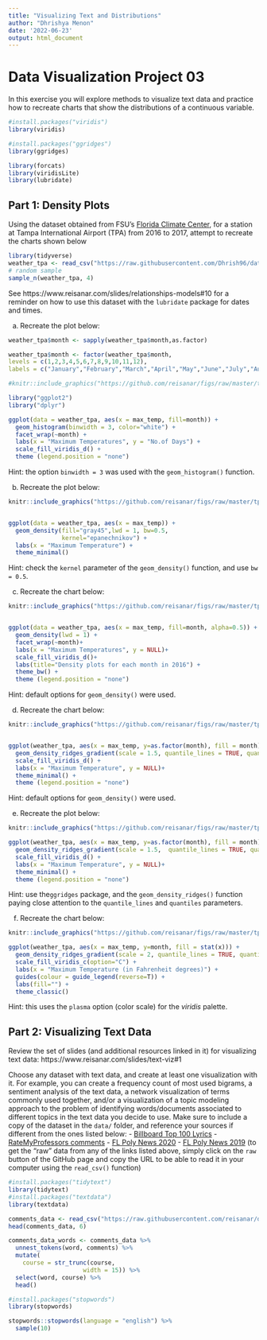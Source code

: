 ```yaml
---
title: "Visualizing Text and Distributions"
author: "Dhrishya Menon"
date: '2022-06-23'
output: html_document
---
```


# Data Visualization Project 03


In this exercise you will explore methods to visualize text data and practice how to recreate charts that show the distributions of a continuous variable. 

```r
#install.packages("viridis")
library(viridis)

#install.packages("ggridges")
library(ggridges)

library(forcats)
library(viridisLite)
library(lubridate)
```



## Part 1: Density Plots

Using the dataset obtained from FSU's [Florida Climate Center](https://climatecenter.fsu.edu/climate-data-access-tools/downloadable-data), for a station at Tampa International Airport (TPA) from 2016 to 2017, attempt to recreate the charts shown below

```r
library(tidyverse)
weather_tpa <- read_csv("https://raw.githubusercontent.com/Dhrish96/dataviz_final_project/main/data/tpa_weather_16_17.csv")
# random sample 
sample_n(weather_tpa, 4)
```
See https://www.reisanar.com/slides/relationships-models#10 for a reminder on how to use this dataset with the `lubridate` package for dates and times.

(a) Recreate the plot below:

```r
weather_tpa$month <- sapply(weather_tpa$month,as.factor)

weather_tpa$month <- factor(weather_tpa$month,
levels = c(1,2,3,4,5,6,7,8,9,10,11,12),
labels = c("January","February","March","April","May","June","July","August","September","October","November","December"))

```




```r
#knitr::include_graphics("https://github.com/reisanar/figs/raw/master/tpa_max_temps_facet.png")

library("ggplot2")
library("dplyr")
```


```r
ggplot(data = weather_tpa, aes(x = max_temp, fill=month)) + 
  geom_histogram(binwidth = 3, color="white") +
  facet_wrap(~month) +
  labs(x = "Maximum Temperatures", y = "No.of Days") + 
  scale_fill_viridis_d() +
  theme (legend.position = "none")

```
Hint: the option `binwidth = 3` was used with the `geom_histogram()` function.


(b) Recreate the plot below:
```r
knitr::include_graphics("https://github.com/reisanar/figs/raw/master/tpa_max_temps_density.png")


ggplot(data = weather_tpa, aes(x = max_temp)) + 
  geom_density(fill="gray45",lwd = 1, bw=0.5,
               kernel="epanechnikov") +
  labs(x = "Maximum Temperature") +
  theme_minimal()
```
Hint: check the `kernel` parameter of the `geom_density()` function, and use `bw = 0.5`.


(c) Recreate the chart below:
```r
knitr::include_graphics("https://github.com/reisanar/figs/raw/master/tpa_max_temps_density_facet.png")


ggplot(data = weather_tpa, aes(x = max_temp, fill=month, alpha=0.5)) + 
  geom_density(lwd = 1) +
  facet_wrap(~month)+
  labs(x = "Maximum Temperatures", y = NULL)+
  scale_fill_viridis_d()+
  labs(title="Density plots for each month in 2016") +
  theme_bw() +
  theme (legend.position = "none") 
```
Hint: default options for `geom_density()` were used. 


(d) Recreate the chart below:
```r
knitr::include_graphics("https://github.com/reisanar/figs/raw/master/tpa_max_temps_ridges.png")


ggplot(weather_tpa, aes(x = max_temp, y=as.factor(month), fill = month)) +
  geom_density_ridges_gradient(scale = 1.5, quantile_lines = TRUE, quantiles = 2) +
  scale_fill_viridis_d() +
  labs(x = "Maximum Temperature", y = NULL)+
  theme_minimal() +
  theme (legend.position = "none")
```
Hint: default options for `geom_density()` were used. 


(e) Recreate the plot below:
```r
knitr::include_graphics("https://github.com/reisanar/figs/raw/master/tpa_max_temps_ridges.png")

ggplot(weather_tpa, aes(x = max_temp, y=as.factor(month), fill = month)) +
  geom_density_ridges_gradient(scale = 1.5,  quantile_lines = TRUE, quantiles = 2) +
  scale_fill_viridis_d() +
  labs(x = "Maximum Temperature", y = NULL)+
  theme_minimal() +
  theme (legend.position = "none")
```
Hint: use the`ggridges` package, and the `geom_density_ridges()` function paying close attention to the `quantile_lines` and `quantiles` parameters.


(f) Recreate the chart below:
```r
knitr::include_graphics("https://github.com/reisanar/figs/raw/master/tpa_max_temps_ridges_plasma.png")

ggplot(weather_tpa, aes(x = max_temp, y=month, fill = stat(x))) +
  geom_density_ridges_gradient(scale = 2, quantile_lines = TRUE, quantiles = 2) +
  scale_fill_viridis_c(option="C") +
  labs(x = "Maximum Temperature (in Fahrenheit degrees)") +
  guides(colour = guide_legend(reverse=T)) +
  labs(fill="") +
  theme_classic()

```
Hint: this uses the `plasma` option (color scale) for the _viridis_ palette.




## Part 2: Visualizing Text Data
Review the set of slides (and additional resources linked in it) for visualizing text data: https://www.reisanar.com/slides/text-viz#1

Choose any dataset with text data, and create at least one visualization with it. For example, you can create a frequency count of most used bigrams, a sentiment analysis of the text data, a network visualization of terms commonly used together, and/or a visualization of a topic modeling approach to the problem of identifying words/documents associated to different topics in the text data you decide to use. 
Make sure to include a copy of the dataset in the `data/` folder, and reference your sources if different from the ones listed below:
- [Billboard Top 100 Lyrics](https://github.com/reisanar/datasets/blob/master/BB_top100_2015.csv)
- [RateMyProfessors comments](https://github.com/reisanar/datasets/blob/master/rmp_wit_comments.csv)
- [FL Poly News 2020](https://github.com/reisanar/datasets/blob/master/poly_news_FL20.csv)
- [FL Poly News 2019](https://github.com/reisanar/datasets/blob/master/poly_news_FL19.csv)
(to get the "raw" data from any of the links listed above, simply click on the `raw` button of the GitHub page and copy the URL to be able to read it in your computer using the `read_csv()` function)



```r
#install.packages("tidytext")
library(tidytext)
#install.packages("textdata")
library(textdata)

```


```r
comments_data <- read_csv("https://raw.githubusercontent.com/reisanar/datasets/master/rmp_wit_comments.csv")
head(comments_data, 6)
```

```r

comments_data_words <- comments_data %>% 
  unnest_tokens(word, comments) %>% 
  mutate(
    course = str_trunc(course, 
                     width = 15)) %>% 
  select(word, course) %>% 
  head()
```

```r
#install.packages("stopwords")
library(stopwords)

stopwords::stopwords(language = "english") %>% 
  sample(10)
```




